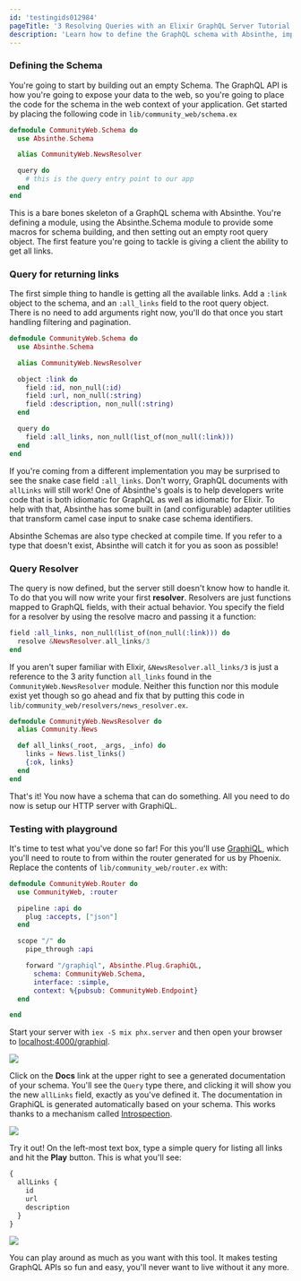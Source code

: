 ```yaml
---
id: 'testingids012984'
pageTitle: '3 Resolving Queries with an Elixir GraphQL Server Tutorial'
description: 'Learn how to define the GraphQL schema with Absinthe, implement query resolvers in Elixir and test your queries in a GraphiQL Playground.'
---
```


### Defining the Schema

You're going to start by building out an empty Schema. The GraphQL API is how
you're going to expose your data to the web, so you're going to place the code
for the schema in the web context of your application. Get started by placing the
following code in `lib/community_web/schema.ex`

```elixir
defmodule CommunityWeb.Schema do
  use Absinthe.Schema

  alias CommunityWeb.NewsResolver

  query do
    # this is the query entry point to our app
  end
end
```

This is a bare bones skeleton of a GraphQL schema with Absinthe.
You're defining a module, using the Absinthe.Schema module to provide some
macros for schema building, and then setting out an empty root query object.
The first feature you're going to tackle is giving a client the ability to get all links.

### Query for returning links

The first simple thing to handle is getting all the available links.
Add a `:link` object to the schema, and an `:all_links` field to the root query object.
There is no need to add arguments right now, you'll do that once you start handling filtering
and pagination.

```elixir
defmodule CommunityWeb.Schema do
  use Absinthe.Schema

  alias CommunityWeb.NewsResolver

  object :link do
    field :id, non_null(:id)
    field :url, non_null(:string)
    field :description, non_null(:string)
  end

  query do
    field :all_links, non_null(list_of(non_null(:link)))
  end
end
```

If you're coming from a different implementation you may be surprised to see the
snake case field `:all_links`. Don't worry, GraphQL documents with `allLinks` will
still work! One of Absinthe's goals is to help developers write code that is both
idiomatic for GraphQL as well as idiomatic for Elixir. To help with that, Absinthe
has some built in (and configurable) adapter utilities that transform camel case
input to snake case schema identifiers.

Absinthe Schemas are also type checked at compile time. If you refer to a type that
doesn't exist, Absinthe will catch it for you as soon as possible!

### Query Resolver

The query is now defined, but the server still doesn't know how to handle it.
To do that you will now write your first **resolver**. Resolvers are just functions
mapped to GraphQL fields, with their actual behavior. You specify the field for
a resolver by using the resolve macro and passing it a function:

```elixir
field :all_links, non_null(list_of(non_null(:link))) do
  resolve &NewsResolver.all_links/3
end
```

If you aren't super familiar with Elixir, `&NewsResolver.all_links/3` is just a
reference to the 3 arity function `all_links` found in the `CommunityWeb.NewsResolver`
module. Neither this function nor this module exist yet though so go ahead and fix
that by putting this code in `lib/community_web/resolvers/news_resolver.ex`.

```elixir
defmodule CommunityWeb.NewsResolver do
  alias Community.News

  def all_links(_root, _args, _info) do
    links = News.list_links()
    {:ok, links}
  end
end
```

That's it! You now have a schema that can do something. All you need to do now
is setup our HTTP server with GraphiQL.

### Testing with playground

It's time to test what you've done so far! For this you'll use
[GraphiQL](https://github.com/graphql/graphiql), which you'll
need to route to from within the router generated for us by Phoenix.
Replace the contents of `lib/community_web/router.ex` with:

```elixir
defmodule CommunityWeb.Router do
  use CommunityWeb, :router

  pipeline :api do
    plug :accepts, ["json"]
  end

  scope "/" do
    pipe_through :api

    forward "/graphiql", Absinthe.Plug.GraphiQL,
      schema: CommunityWeb.Schema,
      interface: :simple,
      context: %{pubsub: CommunityWeb.Endpoint}
  end

end
```

Start your server with `iex -S mix phx.server` and then open your browser to
[localhost:4000/graphiql](http://localhost:4000/graphiql).

![](http://i.imgur.com/EZIVYxP.png)

Click on the **Docs** link at the upper right to see a generated documentation
of your schema. You'll see the `Query` type there, and clicking it will show you
the new `allLinks` field, exactly as you've defined it. The documentation in
GraphiQL is generated automatically based on your schema. This works thanks
to a mechanism called [Introspection](http://graphql.org/learn/introspection/).

![](http://i.imgur.com/yEut1gg.png)

Try it out! On the left-most text box, type a simple query for listing all
links and hit the **Play** button. This is what you'll see:

```graphql
{
  allLinks {
    id
    url
    description
  }
}
```

![](http://i.imgur.com/W7gpVvV.png)

You can play around as much as you want with this tool. It makes testing GraphQL
APIs so fun and easy, you'll never want to live without it any more.
